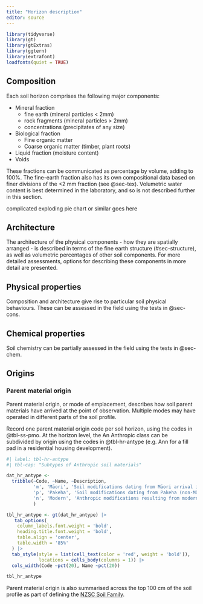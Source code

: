 ```yaml
---
title: "Horizon description"
editor: source
---
```


```r
library(tidyverse) 
library(gt)
library(gtExtras)
library(ggtern)
library(extrafont)
loadfonts(quiet = TRUE)
```

## Composition

Each soil horizon comprises the following major components: 

- Mineral fraction
    - fine earth (mineral particles < 2mm)
    - rock fragments (mineral particles > 2mm)
    - concentrations (precipitates of any size)
- Biological fraction
   - Fine organic matter
   - Coarse organic matter (timber, plant roots)
- Liquid fraction (moisture content)
- Voids

These fractions can be communicated as percentage by volume, adding to 100%. The fine-earth fraction also has its own compositional data based on finer divisions of the <2 mm fraction (see @sec-tex). Volumetric water content is best determined in the laboratory, and so is not described further in this section.

[complicated exploding pie chart or similar goes here]{.diags}

## Architecture

The architecture of the physical components - how they are spatially arranged - is described in terms of the fine earth structure (#sec-structure), as well as volumetric percentages of other soil components. For more detailed assessments, options for describing these components in more detail are presented.

## Physical properties 

Composition and architecture give rise to particular soil physical behaviours. These can be assessed in the field using the tests in @sec-cons. 

## Chemical properties

Soil chemistry can be partially assessed in the field using the tests in @sec-chem.

## Origins

### Parent material origin

Parent material origin, or mode of emplacement, describes how soil parent materials have arrived at the point of observation. Multiple modes may have operated in different parts of the soil profile. 

Record one parent material origin code per soil horizon, using the codes in @tbl-ss-pmo. At the horizon level, the [An]{.ceg} Anthropic class can be subdivided by origin using the codes in @tbl-hr-antype (e.g. [Ann]{.ceg} for a fill pad in a residential housing development).

```r
#| label: tbl-hr-antype
#| tbl-cap: "Subtypes of Anthropic soil materials"

dat_hr_antype <-
  tribble(~Code, ~Name, ~Description,
          'm', 'Māori', 'Soil modifications dating from Māori arrival in New Zealand, particularly pre-modern soil management practices',
          'p', 'Pakeha', 'Soil modifications dating from Pakeha (non-Māori) arrival in New Zealand up to modern times (e.g. European agricultural practices)',
          'n', 'Modern', 'Anthropic modifications resulting from modern techniques or addition of modern materials to the soil (e.g. plastics)'
          )

tbl_hr_antype <- gt(dat_hr_antype) |>
   tab_options(
    column_labels.font.weight = 'bold', 
    heading.title.font.weight = 'bold',
    table.align = 'center',
    table.width = '85%'
  ) |>
  tab_style(style = list(cell_text(color = 'red', weight = 'bold')),
            locations = cells_body(columns = 1)) |>
  cols_width(Code ~pct(20), Name ~pct(20))

tbl_hr_antype
```

Parent material origin is also summarised across the top 100 cm of the soil profile as part of defining the [NZSC Soil Family](in_06_nzsc_familysibling.qmd#sec-fam-pmo). 






